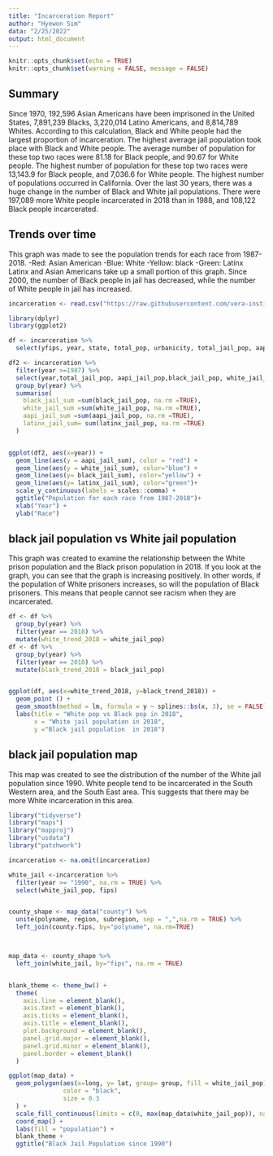 ```yaml
---
title: "Incarceration Report"
author: "Hyewon Sim"
data: "2/25/2022"
output: html_document
---
```


```r
knitr::opts_chunk$set(echo = TRUE)
knitr::opts_chunk$set(warning = FALSE, message = FALSE) 
```

## Summary


Since 1970, 192,596 Asian Americans have been imprisoned in the United States, 7,891,239 Blacks, 3,220,014 Latino Americans, and 8,814,789 Whites. According to this calculation, Black and White people had the largest proportion of incarceration. The highest average jail population took place with Black and White people. The average number of population for these top two races were 81.18 for Black people, and 90.67 for White people. The highest number of population for these top two races were 13,143.9 for Black people, and 7,036.6 for White people. The highest number of populations occurred in California. Over the last 30 years, there was a huge change in the number of Black and White jail populations. There were 197,089 more White people incarcerated in 2018 than in 1988, and 108,122 Black people incarcerated.


## Trends over time

This graph was made to see the population trends for each race from 1987-2018. 
-Red: Asian American
-Blue: White
-Yellow: black
-Green: Latinx
Latinx and Asian Americans take up a small portion of this graph. Since 2000, the number of Black people in jail has decreased, while the number of White people in jail has increased.



```r
incarceration <- read.csv("https://raw.githubusercontent.com/vera-institute/incarceration-trends/master/incarceration_trends.csv")

library(dplyr)
library(ggplot2)

df <- incarceration %>%
  select(yfips, year, state, total_pop, urbanicity, total_jail_pop, aapi_jail_pop, black_jail_pop, latinx_jail_pop, white_jail_pop) 

df2 <- incarceration %>%
  filter(year >=1987) %>%
  select(year,total_jail_pop, aapi_jail_pop,black_jail_pop, white_jail_pop,latinx_jail_pop) %>%
  group_by(year) %>%
  summarise(
    black_jail_sum =sum(black_jail_pop, na.rm =TRUE),
    white_jail_sum =sum(white_jail_pop, na.rm =TRUE),
    aapi_jail_sum =sum(aapi_jail_pop, na.rm =TRUE),
    latinx_jail_sum= sum(latinx_jail_pop, na.rm =TRUE)
  )


ggplot(df2, aes(x=year)) + 
  geom_line(aes(y = aapi_jail_sum), color = "red") + 
  geom_line(aes(y = white_jail_sum), color="blue") +
  geom_line(aes(y= black_jail_sum), color="yellow") +
  geom_line(aes(y= latinx_jail_sum), color="green")+
  scale_y_continuous(labels = scales::comma) +
  ggtitle("Population for each race from 1987-2018")+
  xlab("Year") +
  ylab("Race") 
```

## black jail population vs White jail population

This graph was created to examine the relationship between the White prison population and the Black prison population in 2018. If you look at the graph, you can see that the graph is increasing positively. In other words, if the population of White prisoners increases, so will the population of Black prisoners. This means that people cannot see racism when they are incarcerated.


```r
df <- df %>%
  group_by(year) %>%
  filter(year == 2018) %>%
  mutate(white_trend_2018 = white_jail_pop)
df <- df %>%
  group_by(year) %>%
  filter(year == 2018) %>%
  mutate(black_trend_2018 = black_jail_pop)


ggplot(df, aes(x=white_trend_2018, y=black_trend_2018)) +
  geom_point () +
  geom_smooth(method = lm, formula = y ~ splines::bs(x, 3), se = FALSE) +
  labs(title = "White pop vs Black pop in 2018",
       x = "White jail population in 2018",
       y ="Black jail population  in 2018")

```

## black jail population map

This map was created to see the distribution of the number of the White jail population since 1990. White people tend to be incarcerated in the South Western area, and the South East area. This suggests that there may be more White incarceration in this area.

```r
library("tidyverse")
library("maps")
library("mapproj")
library("usdata")
library("patchwork")

incarceration <- na.omit(incarceration)  

white_jail <-incarceration %>%
  filter(year >= "1990", na.rm = TRUE) %>%
  select(white_jail_pop, fips)


county_shape <- map_data("county") %>%
  unite(polyname, region, subregion, sep = ",",na.rm = TRUE) %>%
  left_join(county.fips, by="polyname", na.rm=TRUE)



map_data <- county_shape %>%
  left_join(white_jail, by="fips", na.rm = TRUE) 


blank_theme <- theme_bw() +
  theme(
    axis.line = element_blank(),
    axis.text = element_blank(),
    axis.ticks = element_blank(),
    axis.title = element_blank(),
    plot.background = element_blank(),
    panel.grid.major = element_blank(),
    panel.grid.minor = element_blank(),
    panel.border = element_blank()
  )

ggplot(map_data) +
  geom_polygon(aes(x=long, y= lat, group= group, fill = white_jail_pop),
               color = "black",
               size = 0.3
  ) +
  scale_fill_continuous(limits = c(0, max(map_data$white_jail_pop)), na.value = "gray", low = "yellow", high ="red") +
  coord_map() +
  labs(fill = "population") +
  blank_theme +
  ggtitle("Black Jail Population since 1990")




```